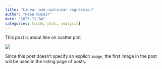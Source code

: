```yaml
---
title: "Linear and nonlinear regression"
author: "Heba Nusair"
date: "2023-11-04"
categories: [code, plot, analysis]
---
```


This post is about line on scatter plot

![](thumbnail.jpg)

Since this post doesn't specify an explicit `image`, the first image in the post will be used in the listing page of posts.
